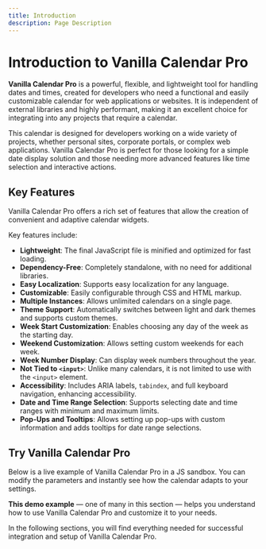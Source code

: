 ```yaml
---
title: Introduction
description: Page Description
---
```


# Introduction to Vanilla Calendar Pro

**Vanilla Calendar Pro** is a powerful, flexible, and lightweight tool for handling dates and times, created for developers who need a functional and easily customizable calendar for web applications or websites. It is independent of external libraries and highly performant, making it an excellent choice for integrating into any projects that require a calendar.

This calendar is designed for developers working on a wide variety of projects, whether personal sites, corporate portals, or complex web applications. Vanilla Calendar Pro is perfect for those looking for a simple date display solution and those needing more advanced features like time selection and interactive actions.

## Key Features

Vanilla Calendar Pro offers a rich set of features that allow the creation of convenient and adaptive calendar widgets.

Key features include:

- **Lightweight**: The final JavaScript file is minified and optimized for fast loading.
- **Dependency-Free**: Completely standalone, with no need for additional libraries.
- **Easy Localization**: Supports easy localization for any language.
- **Customizable**: Easily configurable through CSS and HTML markup.
- **Multiple Instances**: Allows unlimited calendars on a single page.
- **Theme Support**: Automatically switches between light and dark themes and supports custom themes.
- **Week Start Customization**: Enables choosing any day of the week as the starting day.
- **Weekend Customization**: Allows setting custom weekends for each week.
- **Week Number Display**: Can display week numbers throughout the year.
- **Not Tied to `<input>`**: Unlike many calendars, it is not limited to use with the `<input>` element.
- **Accessibility**: Includes ARIA labels, `tabindex`, and full keyboard navigation, enhancing accessibility.
- **Date and Time Range Selection**: Supports selecting date and time ranges with minimum and maximum limits.
- **Pop-Ups and Tooltips**: Allows setting up pop-ups with custom information and adds tooltips for date range selections.

## Try Vanilla Calendar Pro

Below is a live example of Vanilla Calendar Pro in a JS sandbox. You can modify the parameters and instantly see how the calendar adapts to your settings.

<Sandbox example="installation-and-usage" />

<Info>**This demo example** — one of many in this section — helps you understand how to use Vanilla Calendar Pro and customize it to your needs.</Info>

In the following sections, you will find everything needed for successful integration and setup of Vanilla Calendar Pro.
